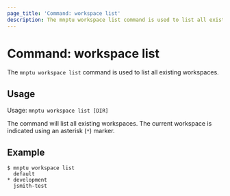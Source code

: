 ```yaml
---
page_title: 'Command: workspace list'
description: The mnptu workspace list command is used to list all existing workspaces.
---
```


# Command: workspace list

The `mnptu workspace list` command is used to list all existing workspaces.

## Usage

Usage: `mnptu workspace list [DIR]`

The command will list all existing workspaces. The current workspace is
indicated using an asterisk (`*`) marker.

## Example

```
$ mnptu workspace list
  default
* development
  jsmith-test
```
